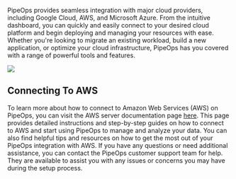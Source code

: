 PipeOps provides seamless integration with major cloud providers, including Google Cloud, AWS, and Microsoft Azure. From the intuitive dashboard, you can quickly and easily connect to your desired cloud platform and begin deploying and managing your resources with ease. Whether you're looking to migrate an existing workload, build a new application, or optimize your cloud infrastructure, PipeOps has you covered with a range of powerful tools and features.

![](https://files.readme.io/2c0a208-image.png)

## Connecting To AWS

To learn more about how to connect to Amazon Web Services (AWS) on PipeOps, you can visit the AWS server documentation page [here](https://docs.pipeops.io/servers/aws). This page provides detailed instructions and step-by-step guides on how to connect to AWS and start using PipeOps to manage and analyze your data. You can also find helpful tips and resources on how to get the most out of your PipeOps integration with AWS. If you have any questions or need additional assistance, you can contact the PipeOps customer support team for help. They are available to assist you with any issues or concerns you may have during the setup process.